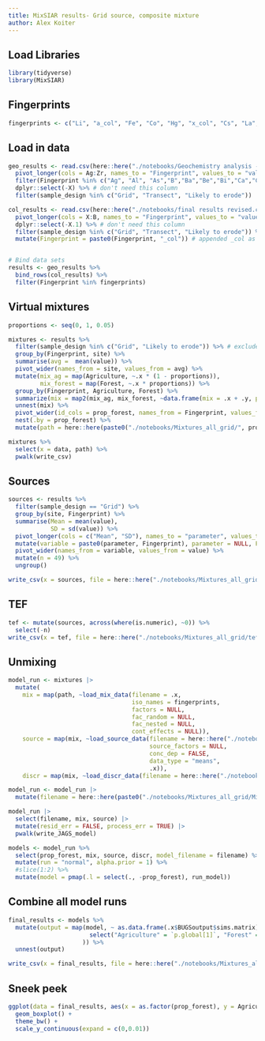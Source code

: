 ```yaml
---
title: MixSIAR results- Grid source, composite mixture
author: Alex Koiter
---
```

  
## Load Libraries
```r
library(tidyverse)
library(MixSIAR)
```

## Fingerprints
```r
fingerprints <- c("Li", "a_col", "Fe", "Co", "Hg", "x_col", "Cs", "La", "Ni", "Nb", "h_col", "b_col", "Rb", "Ca", "Sr", "c_col")
```

## Load in data
```r
geo_results <- read.csv(here::here("./notebooks/Geochemistry analysis - Copy 2.csv")) %>%
  pivot_longer(cols = Ag:Zr, names_to = "Fingerprint", values_to = "value") %>%
  filter(Fingerprint %in% c("Ag", "Al", "As","B","Ba","Be","Bi","Ca","Cd","Ce","Co", "Cr", "Cs", "Cu", "Fe", "Ga", "Hf", "Hg", "In", "K", "La", "Li", "Mg", "Mn", "Mo", "Nb", "Ni", "P", "Pb", "Rb", "S", "Sb", "Sc", "Se", "Sn", "Sr", "Te", "Th", "Tl", "U", "V", "Y", "Zn", "Zr")) %>% # excludes fingerprints that are below level of detection
  dplyr::select(-X) %>% # don't need this column
  filter(sample_design %in% c("Grid", "Transect", "Likely to erode")) 

col_results <- read.csv(here::here("./notebooks/final results revised.csv")) %>%
  pivot_longer(cols = X:B, names_to = "Fingerprint", values_to = "value") %>%
  dplyr::select(-X.1) %>% # don't need this column
  filter(sample_design %in% c("Grid", "Transect", "Likely to erode")) %>%
  mutate(Fingerprint = paste0(Fingerprint, "_col")) # appended _col as some of the colour coefficients have the same id eg Boron = B and Blue also = B


# Bind data sets
results <- geo_results %>%
  bind_rows(col_results) %>%
  filter(Fingerprint %in% fingerprints)
```

## Virtual mixtures
```r
proportions <- seq(0, 1, 0.05)

mixtures <- results %>%
  filter(sample_design %in% c("Grid", "Likely to erode")) %>% # excluded transects as the transects are contained with in the grid this gives us all unique samples 
  group_by(Fingerprint, site) %>%
  summarise(avg =  mean(value)) %>%
  pivot_wider(names_from = site, values_from = avg) %>%
  mutate(mix_ag = map(Agriculture, ~.x * (1 - proportions)),
         mix_forest = map(Forest, ~.x * proportions)) %>%
  group_by(Fingerprint, Agriculture, Forest) %>%
  summarize(mix = map2(mix_ag, mix_forest, ~data.frame(mix = .x + .y, prop_forest = proportions))) %>%
  unnest(mix) %>%
  pivot_wider(id_cols = prop_forest, names_from = Fingerprint, values_from = mix) %>%
  nest(.by = prop_forest) %>%
  mutate(path = here::here(paste0("./notebooks/Mixtures_all_grid/", prop_forest, ".csv")))

mixtures %>%
  select(x = data, path) %>%
  pwalk(write_csv)
```

## Sources
```r
sources <- results %>%
  filter(sample_design == "Grid") %>%
  group_by(site, Fingerprint) %>%
  summarise(Mean = mean(value),
            SD = sd(value)) %>%
  pivot_longer(cols = c("Mean", "SD"), names_to = "parameter", values_to = "value") %>%
  mutate(variable = paste0(parameter, Fingerprint), parameter = NULL, Fingerprint = NULL) %>%
  pivot_wider(names_from = variable, values_from = value) %>%
  mutate(n = 49) %>%
  ungroup()

write_csv(x = sources, file = here::here("./notebooks/Mixtures_all_grid/source.csv"))
```

## TEF
```r
tef <- mutate(sources, across(where(is.numeric), ~0)) %>%
  select(-n)
write_csv(x = tef, file = here::here("./notebooks/Mixtures_all_grid/tef.csv"))
```

## Unmixing
```r
model_run <- mixtures |>
  mutate(
    mix = map(path, ~load_mix_data(filename = .x,
                                   iso_names = fingerprints,
                                   factors = NULL,
                                   fac_random = NULL,
                                   fac_nested = NULL,
                                   cont_effects = NULL)),
    source = map(mix, ~load_source_data(filename = here::here("./notebooks/Mixtures_all_grid/source.csv"),
                                        source_factors = NULL, 
                                        conc_dep = FALSE, 
                                        data_type = "means", 
                                        .x)),
    discr = map(mix, ~load_discr_data(filename = here::here("./notebooks/Mixtures_all_grid/tef.csv"), .x)))

model_run <- model_run |> 
  mutate(filename = here::here(paste0("./notebooks/Mixtures_all_grid/MixSIAR_", prop_forest, ".txt")))

model_run |>
  select(filename, mix, source) |>
  mutate(resid_err = FALSE, process_err = TRUE) |>
  pwalk(write_JAGS_model)

models <- model_run %>%
  select(prop_forest, mix, source, discr, model_filename = filename) %>%
  mutate(run = "normal", alpha.prior = 1) %>%
  #slice(1:2) %>%
  mutate(model = pmap(.l = select(., -prop_forest), run_model))
```

## Combine all model runs
```r
final_results <- models %>%
  mutate(output = map(model, ~ as.data.frame(.x$BUGSoutput$sims.matrix) %>%
                       select("Agriculture" = `p.global[1]`, "Forest" = `p.global[2]`)
                     )) %>%
  unnest(output)

write_csv(x = final_results, file = here::here("./notebooks/Mixtures_all_grid/grid_final_results.csv"))
```
## Sneek peek
```r
ggplot(data = final_results, aes(x = as.factor(prop_forest), y = Agriculture)) +
  geom_boxplot() +
  theme_bw() +
  scale_y_continuous(expand = c(0,0.01))
```
                     
